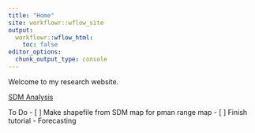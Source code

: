 ```yaml
---
title: "Home"
site: workflowr::wflow_site
output:
  workflowr::wflow_html:
    toc: false
editor_options:
  chunk_output_type: console
---
```


Welcome to my research website.

[SDM Analysis](sdm_analysis.html)

To Do
- [ ] Make shapefile from SDM map for pman range map
- [ ] Finish tutorial - Forecasting